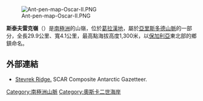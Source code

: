 [[Image:Ant-pen-map-Oscar-II.PNG|thumb]]

{{coord|65|26|35|S|62|25|00|W|display=title}}

'''斯泰夫雷克嶺'''（{{lang-bg|хребет Стеврек}}）是[[南極洲|南極洲]]的山嶺，位於[[葛拉漢地|葛拉漢地]]，屬於[[亞里斯多德山脈|亞里斯多德山脈]]的一部分，全長29.9公里、寬4.1公里，最高點海拔高度1,300米，以[[保加利亞|保加利亞]]東北部的鄉鎮命名。

==外部連結==
* [https://data.aad.gov.au/aadc/gaz/scar/display_name.cfm?gaz_id=137585 Stevrek Ridge.] {{Wayback|url=https://data.aad.gov.au/aadc/gaz/scar/display_name.cfm?gaz_id=137585 |date=20170922100623 }} SCAR Composite Antarctic Gazetteer.

{{DEFAULTSORT:Stevrek Ridge}}
[[Category:南極洲山脈|Category:南極洲山脈]]
[[Category:奧斯卡二世海岸|Category:奧斯卡二世海岸]]


{{OscarIICoast-geo-stub}}